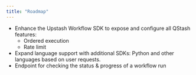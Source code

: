 ```yaml
---
title: "Roadmap"
---
```


- Enhance the Upstash Workflow SDK to expose and configure all QStash features:
  - Ordered execution
  - Rate limit
- Expand language support with additional SDKs: Python and other languages based on user requests.
- Endpoint for checking the status & progress of a workflow run
